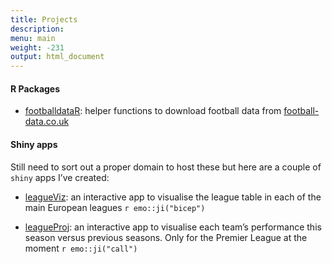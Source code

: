 ```yaml
---
title: Projects
description:
menu: main
weight: -231
output: html_document
---
```


#### R Packages

+ [footballdataR](https://github.com/tojyouso/footballdatar): helper functions to download football data from [football-data.co.uk](http://www.football-data.co.uk)

#### Shiny apps

Still need to sort out a proper domain to host these but here are a couple of `shiny` apps I've created:

+ [leagueViz](http://167.99.82.189:3838/football/league_viz/): an interactive app to visualise the league table in each of the main European leagues `r emo::ji("bicep")`

+ [leagueProj](http://167.99.82.189:3838/football/league_proj_viz/): an interactive app to visualise each team's performance this season versus previous seasons. Only for the Premier League at the moment `r emo::ji("call")`